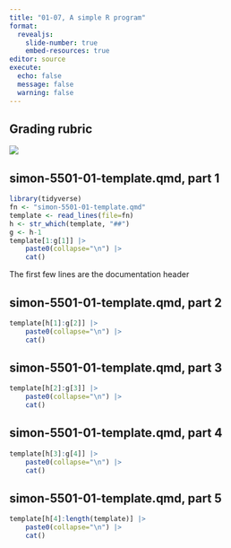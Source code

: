 ```yaml
---
title: "01-07, A simple R program"
format: 
  revealjs:
    slide-number: true
    embed-resources: true
editor: source
execute:
  echo: false
  message: false
  warning: false
---
```


## Grading rubric

![](../images/github-rubric.png)

## simon-5501-01-template.qmd, part 1

```r
library(tidyverse)
fn <- "simon-5501-01-template.qmd"
template <- read_lines(file=fn)
h <- str_which(template, "##")
g <- h-1
template[1:g[1]] |>
	paste0(collapse="\n") |>
	cat()
```

:::notes
The first few lines are the documentation header
:::

## simon-5501-01-template.qmd, part 2

```r
template[h[1]:g[2]] |>
	paste0(collapse="\n") |>
	cat()
```

## simon-5501-01-template.qmd, part 3

```r
template[h[2]:g[3]] |>
	paste0(collapse="\n") |>
	cat()
```

## simon-5501-01-template.qmd, part 4

```r
template[h[3]:g[4]] |>
	paste0(collapse="\n") |>
	cat()
```

## simon-5501-01-template.qmd, part 5

```r
template[h[4]:length(template)] |>
	paste0(collapse="\n") |>
	cat()
```


